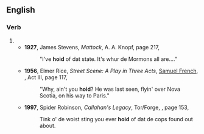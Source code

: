 ==English==

===Verb===
{{head|en|verb form}}

# {{eye dialect of|heard|from=NYC|lang=en}}
#* '''1927''', James Stevens, ''Mattock'', A. A. Knopf, page 217,
#*: "I've '''hoid''' of dat state. It's whur de Mormons all are...."
#* '''1956''', Elmer Rice, ''Street Scene: A Play in Three Acts'', [[w:Samuel French Inc.|Samuel French]], {{ISBN|0573615896}}, Act III, page 117,
#*: "Why, ain't you '''hoid'''? He was last seen, flyin' over Nova Scotia, on his way to Paris."
#* '''1997''', Spider Robinson, ''Callahan's Legacy'', Tor/Forge, {{ISBN|0812550358}}, page 153,
#*: Tink o' de woist sting you ever '''hoid''' of dat de cops found out about.